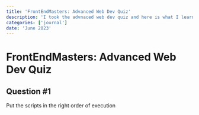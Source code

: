 ```yaml
---
title: 'FrontEndMasters: Advanced Web Dev Quiz'
description: 'I took the advnaced web dev quiz and here is what I learned.'
categories: ['journal']
date: 'June 2023'
---
```


# FrontEndMasters: Advanced Web Dev Quiz

## Question #1

Put the scripts in the right order of execution

<script async src="async2.js" /> // 50ms
<script async defer="asyncdefer1.js" /> // 60ms
<script async src="async1.js" /> // 300ms
<script defer src="defer1.js" /> // 200ms
<script defer src="defer2.js" /> // 300ms MY ANSWER: D, E, A, B, C CORRECT! ### Thoght
process and explanation I am assuming the async script will fire first and the lowest
ms scripts will excucute first. Followed up by the defer scripts by lowest ms. LEARNED:
Async takes priority over defer Using the term "discovered" is better when describing
the order of execution of scripts. ## Question #2 Which statements are true? The
render tree contains all elements from the DOM and CSSOM combined Compositing is
the process of separating layers based on elements z-index, which are then combined
to form the final image displayed on the screen The layout process assigns positions
and sizes to the visual elements in the render tree The composting process happens
on the compositor thread Elements that aren't visible on the page, for example display:
hidden, aren't part of the DOM tree MY ANSWER: wasn't sure and didn't want to guess
WRONG! ### Breakdown of each question and answer A: The render tree contains all
elements from the DOM and CSSOM combined (FALSE) ONLY the visual elements not all
Elements B: Compositing is the process of separating layers based on elements z-index,
which are then combined to form the final image displayed on the screen (FALSE) Compositing
is the process of combining the layers to form the final image displayed on the screen.
Z-index is used to determine the order of the layers, but it doesn't separate them.
C: The layout process assigns positions and sizes to the visual elements in the render
tree (FALSE) Happens during the PAINT proccess not the layout process D: The composting
process happens on the compositor thread (TRUE) E: Elements that aren't visible on
the page, for example display: hidden, aren't part of the DOM tree (FALSE) They are
still part of the DOM tree

